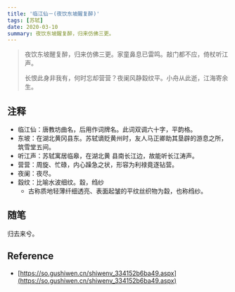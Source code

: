 ```yaml
---
title: '临江仙－(夜饮东坡醒复醉)'
tags: [苏轼]
date: 2020-03-10
summary: 夜饮东坡醒复醉，归来仿佛三更。
---
```


> 夜饮东坡醒复醉，归来仿佛三更。家童鼻息已雷鸣。敲门都不应，倚杖听江声。
>
> 长恨此身非我有，何时忘却营营？夜阑风静縠纹平。小舟从此逝，江海寄余生。

## 注释

- 临江仙：唐教坊曲名，后用作词牌名。此词双调六十字，平韵格。
- 东坡：在湖北黄冈县东。苏轼谪贬黄州时，友人马正卿助其垦辟的游息之所，筑雪堂五间。
- 听江声：苏轼寓居临皋，在湖北黄 县南长江边，故能听长江涛声。
- 营营：周旋、忙碌，内心躁急之状，形容为利禄竟逐钻营。
- 夜阑：夜尽。
- 縠纹：比喻水波细纹。縠，绉纱
  - 古称质地轻薄纤细透亮、表面起皱的平纹丝织物为縠，也称绉纱。

## 随笔

归去来兮。

## Reference

- [https://so.gushiwen.cn/shiwenv_334152b6ba49.aspx](https://so.gushiwen.cn/shiwenv_334152b6ba49.aspx)
